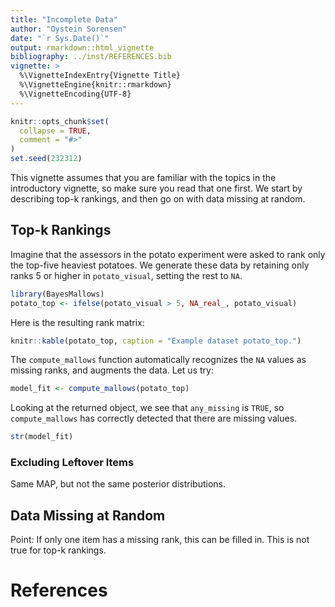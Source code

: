 ```yaml
---
title: "Incomplete Data"
author: "Oystein Sorensen"
date: "`r Sys.Date()`"
output: rmarkdown::html_vignette
bibliography: ../inst/REFERENCES.bib
vignette: >
  %\VignetteIndexEntry{Vignette Title}
  %\VignetteEngine{knitr::rmarkdown}
  %\VignetteEncoding{UTF-8}
---
```


```r
knitr::opts_chunk$set(
  collapse = TRUE,
  comment = "#>"
)
set.seed(232312)
```

This vignette assumes that you are familiar with the topics in the introductory vignette, so make sure you read that one first. We start by describing top-k rankings, and then go on with data missing at random.

## Top-k Rankings

Imagine that the assessors in the potato experiment were asked to rank only the top-five heaviest potatoes. We generate these data by retaining only ranks 5 or higher in `potato_visual`, setting the rest to `NA`.

```r
library(BayesMallows)
potato_top <- ifelse(potato_visual > 5, NA_real_, potato_visual)
```

Here is the resulting rank matrix:

```r
knitr::kable(potato_top, caption = "Example dataset potato_top.")
```

The `compute_mallows` function automatically recognizes the `NA` values as missing ranks, and augments the data. Let us try:

```r
model_fit <- compute_mallows(potato_top)
```

Looking at the returned object, we see that `any_missing` is `TRUE`, so `compute_mallows` has correctly detected that there are missing values.
```r
str(model_fit)
```


### Excluding Leftover Items
Same MAP, but not the same posterior distributions.

## Data Missing at Random

Point: If only one item has a missing rank, this can be filled in. This is not true for top-k rankings.

# References
